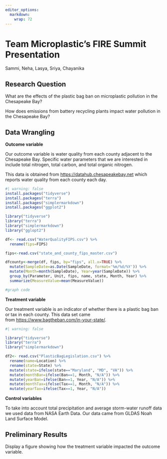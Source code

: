 ```yaml
---
editor_options: 
  markdown: 
    wrap: 72
---
```


# Team Microplastic's FIRE Summit Presentation

Sammi, Neha, Lasya, Sriya, Chayanika

## Research Question

What are the effects of the plastic bag ban on microplastic pollution in
the Chesapeake Bay?

How does emissions from battery recycling plants impact water pollution
in the Chesapeake Bay?

## Data Wrangling

**Outcome variable**

Our outcome variable is water quality from each county adjacent to the
Chesapeake Bay. Specific water parameters that we are interested in
include total nitrogen, total carbon, and total organic nitrogen.

This data is obtained from
[https://datahub.chesapeakebay.net](https://datahub.chesapeakebay.net/)
which reports water quality from each county each day.

```r
#| warning: false
install.packages("tidyverse")
install.packages("terra")
install.packages("simplermarkdown")
install.packages("ggplot2")

library("tidyverse")
library("terra")
library("simplermarkdown")
library("gglopt2")

df<- read.csv("WaterQualityFIPS.csv") %>%
  rename(fips=FIPS)

fips<-read.csv("state_and_county_fips_master.csv")

dfcounty<-merge(df, fips, by="fips", all.x=TRUE) %>%
  mutate(SampleDate=as.Date(SampleDate, format='%m/%d/%Y')) %>%
  mutate(Month=month(SampleDate), Year=year(SampleDate)) %>%
  group_by(Parameter, Unit, fips, name, state, Month, Year) %>%
  summarize(MeasureValue=mean(MeasureValue))
```

```r
#graph code
```

**Treatment variable**

Our treatment variable is an indicator of whether there is a plastic bag
ban or tax in each county. This data set came
from <https://www.bagtheban.com/in-your-state/>.

```r
#| warning: false

library("tidyverse")
library("terra")
library("simplermarkdown")

df2<- read.csv("PlasticBagLegislation.csv") %>%
  rename(name=Location) %>%
  rename(state=State) %>%
  mutate(state=ifelse(state=="Maryland", "MD", "VA")) %>%
  mutate(monthBan=ifelse(Ban==1, Month, "N/A")) %>%
  mutate(yearBan=ifelse(Ban==1, Year, "N/A")) %>%
  mutate(monthTax=ifelse(Tax==1, Month, "N/A")) %>%
  mutate(yearTax=ifelse(Tax==1, Year, "N/A"))
```

**Control variables**

To take into account total precipitation and average storm-water runoff
data we used data from NASA Earth Data. Our data came from GLDAS Noah
Land Surface Model.

## Preliminary Results

Display a figure showing how the treatment variable impacted the outcome
variable.
